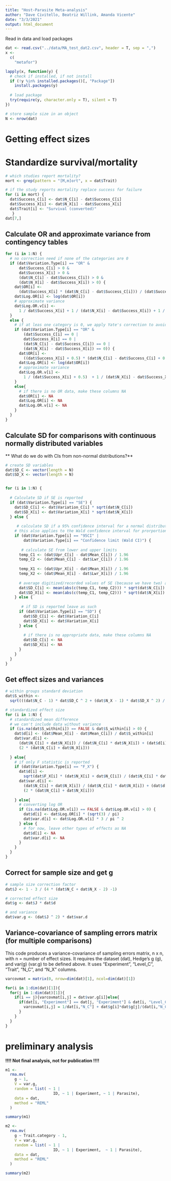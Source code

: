```yaml
---
title: "Host-Parasite Meta-analysis"
author: "Dave Civitello, Beatriz Willink, Amanda Vicente"
date: "3/3/2021"
output: html_document
---
```


Read in data and load packages
```r
dat <- read.csv("../data/MA_test_dat2.csv", header = T, sep = ",")
x <-
  c(
    "metafor")

lapply(x, function(y) {
  # check if installed, if not install
  if (!y %in% installed.packages()[, "Package"])
    install.packages(y)
  
  # load package
  try(require(y, character.only = T), silent = T)
})

# store sample size in an object
N <- nrow(dat)
```

# Getting effect sizes

# Standardize survival/mortality

```r
# which studies report mortality? 
mort <- grep(pattern = "[M,m]ort", x = dat$Trait)

# if the study reports mortality replace success for failure
for (i in mort) {
  dat$Success_C[i] <- dat$N_C[i] - dat$Success_C[i]
  dat$Success_X[i] <- dat$N_X[i] - dat$Success_X[i]
  dat$Trait[i] <- "Survival (converted)"
   }
dat[7,]
```


## Calculate OR and approximate variance from contingency tables
```r
for (i in 1:N) {
  # no correction need if none of the categories are 0
  if (dat$Variation.Type[i] == "OR" &
      dat$Success_C[i] > 0 &
      dat$Success_X[i] > 0 &
      (dat$N_C[i] - dat$Success_C[i]) > 0 &
      (dat$N_X[i] - dat$Success_X[i]) > 0) {
    dat$OR[i] <-
      (dat$Success_X[i] * (dat$N_C[i] - dat$Success_C[i])) / (dat$Success_C[i] * (dat$N_X[i] - dat$Success_X[i]))
    dat$Log.OR[i] <- log(dat$OR[i])
    # approximate variance
    dat$Log.OR.v[i] <-
      1 / dat$Success_X[i] + 1 / (dat$N_X[i] - dat$Success_X[i]) + 1 / dat$Success_C[i] + 1 / (dat$N_C[i] - dat$Success_C[i])
  }
  else {
    # if at leas one category is 0, we apply Yate's correction to avoid dividing by 0
    if (dat$Variation.Type[i] == "OR" &
        (dat$Success_C[i] == 0 |
        dat$Success_X[i] == 0 |
        (dat$N_C[i] - dat$Success_C[i]) == 0 |
        (dat$N_X[i] - dat$Success_X[i]) == 0)) {
      dat$OR[i] <-
        ((dat$Success_X[i] + 0.5) * (dat$N_C[i] - dat$Success_C[i] + 0.5)) / ((dat$Success_C[i] + 0.5) * (dat$N_X[i] - dat$Success_X[i] + 0.5))
      dat$Log.OR[i] <- log(dat$OR[i])
      # approximate variance
      dat$Log.OR.v[i] <-
        1 / (dat$Success_X[i] + 0.5)  + 1 / (dat$N_X[i] - dat$Success_X[i] + 0.5) + 1 / (dat$Success_C[i] + 0.5) + 1 / (dat$N_C[i] - dat$Success_C[i] + 0.5)
    }
    else{
      # if there is no OR data, make these columns NA
      dat$OR[i] <- NA
      dat$Log.OR[i] <- NA
      dat$Log.OR.v[i] <- NA
    }
  }
}

```


## Calculate SD for comparisons with continuous normally distributed variables
** What do we do with CIs from non-normal distributions?**
```r
# create SD variables
dat$SD_C <- vector(length = N)
dat$SD_X <- vector(length = N)


for (i in 1:N) {
  
  # Calculate SD if SE is reported
  if (dat$Variation.Type[i] == "SE") {
    dat$SD_C[i] <- dat$Variation_C[i] * sqrt(dat$N_C[i])
    dat$SD_X[i] <- dat$Variation_X[i] * sqrt(dat$N_X[i])
  } else {
   
     # calculate SD if a 95% confidence interval for a normal distribution is reported
    # this also applies to the Wald confidence interval for prorportions, as it is a normal approximation to the binomial
    if (dat$Variation.Type[i] == "95CI" |
        dat$Variation.Type[i] == "Confidence limit (Wald CI)") {
     
       # calculate SE from lower and upper limits
      temp_C1 <- (dat$Upr_C[i] - dat$Mean_C[i]) / 1.96
      temp_C2 <- (dat$Mean_C[i] - dat$Lwr_C[i]) / 1.96
      
      temp_X1 <- (dat$Upr_X[i] - dat$Mean_X[i]) / 1.96
      temp_X2 <- (dat$Mean_X[i] - dat$Lwr_X[i]) / 1.96
      
      # average digitized/recorded values of SE (because we have two) and transform to SD
      dat$SD_C[i] <- mean(abs(c(temp_C1, temp_C2))) * sqrt(dat$N_C[i])
      dat$SD_X[i] <- mean(abs(c(temp_C1, temp_C2))) * sqrt(dat$N_X[i])
    } else {
     
       # if SD is reported leave as such
      if (dat$Variation.Type[i] == "SD") {
        dat$SD_C[i] <- dat$Variation_C[i]
        dat$SD_X[i] <- dat$Variation_X[i]
      } else {
        
        # if there is no appropriate data, make these columns NA
        dat$SD_C[i] <- NA
        dat$SD_X[i] <- NA
      }
    }
  }
}
```


## Get effect sizes and variances
```r
# within groups standard deviation
dat$S_within <-
  sqrt(((dat$N_C - 1) * dat$SD_C ^ 2 + (dat$N_X - 1) * dat$SD_X ^ 2) / (dat$N_C + dat$N_X - 2))

# standardized effect size
for (i in 1:N) {
  # standardized mean difference
  # we can't include data without variance
  if (is.na(dat$S_within[i]) == FALSE & dat$S_within[i] > 0) {
    dat$d[i] <- (dat$Mean_X[i] - dat$Mean_C[i]) / dat$S_within[i]
    dat$var.d[i] <-
      (dat$N_C[i] + dat$N_X[i]) / (dat$N_C[i] * dat$N_X[i]) + (dat$d[i] ^ 2) /
      (2 * (dat$N_C[i] + dat$N_X[i]))
    
  } else{
    # if only F statistic is reported
    if (dat$Variation.Type[i] == "F_X") {
      dat$d[i] <-
        sqrt(dat$F_X[i] * (dat$N_X[i] + dat$N_C[i]) / (dat$N_C[i] * dat$N_X[i]))
      dat$var.d[i] <-
        (dat$N_C[i] + dat$N_X[i]) / (dat$N_C[i] * dat$N_X[i]) + (dat$d[i] ^ 2) /
        (2 * (dat$N_C[i] + dat$N_X[i]))
      
    } else{
      # converting log OR
      if (is.na(dat$Log.OR.v[i]) == FALSE & dat$Log.OR.v[i] > 0) {
        dat$d[i] <- dat$Log.OR[i] * (sqrt(3) / pi)
        dat$var.d[i] <- dat$Log.OR.v[i] * 3 / pi ^ 2
      } else {
        # for now, leave other types of effects as NA
        dat$d[i] <- NA
        dat$var.d[i] <- NA
      }
    }
  }
}
```

## Correct for sample size and get g
```r
# sample size correction factor
dat$J <- 1 - 3 / (4 * (dat$N_C + dat$N_X - 2) -1)

# corrected effect size
dat$g <- dat$J * dat$d

# and variance
dat$var.g <- (dat$J ^ 2) * dat$var.d
```

## Variance-covariance of sampling errors matrix (for multiple comparisons)
This code produces a variance-covariance of sampling errors matrix, n x n, with n = number of effect sizes.  It requires the dataset (dat), Hedge's g (g), and var(g) (var.g) to be defined above. It uses "Experiment", "Level_C", "Trait", "N_C", and "N_X" columns.
```r
varcovmat = matrix(0, nrow=dim(dat)[1], ncol=dim(dat)[1])

for(i in 1:dim(dat)[1]){
  for(j in 1:dim(dat)[1]){
    if(i == j){varcovmat[i,j] = dat$var.g[i]}else{
      if(dat[i, "Experiment"] == dat[j, "Experiment"] & dat[i, "Level_C"] == dat[j, "Level_C"] & dat[i, "Trait"] == dat[j, "Trait"]){
        varcovmat[i,j] = 1/dat[i,"N_C"] + dat$g[i]*dat$g[j]/(dat[i,"N_C"] + dat[j,"N_C"] + dat[j,"N_X"]) 
      }
    }
  }
}
```


# preliminary analysis
**!!!! Not final analysis, not for publication !!!!**
```r
m1 <-
  rma.mv(
    g ~ 1,
    V = var.g,
    random = list( ~ 1 |
                     ID, ~ 1 | Experiment, ~ 1 | Parasite),
    data = dat,
    method = "REML"
  )

summary(m1)

m2 <-
  rma.mv(
    g ~ Trait.category - 1,
    V = var.g,
    random = list( ~ 1 |
                     ID, ~ 1 | Experiment,  ~ 1 | Parasite),
    data = dat,
    method = "REML"
  )

summary(m2)
```

